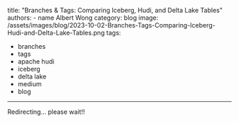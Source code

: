 title: "Branches & Tags: Comparing Iceberg, Hudi, and Delta Lake Tables"
authors: 
    - name Albert Wong
category: blog
image: /assets/images/blog/2023-10-02-Branches-Tags-Comparing-Iceberg-Hudi-and-Delta-Lake-Tables.png
tags:
- branches
- tags
- apache hudi
- iceberg
- delta lake
- medium
- blog
---


<Redirect url="https://medium.com/@progrockrec/branches-tags-comparing-iceberg-hudi-and-delta-lake-tables-d768dde9e3d3">Redirecting... please wait!! </Redirect>



